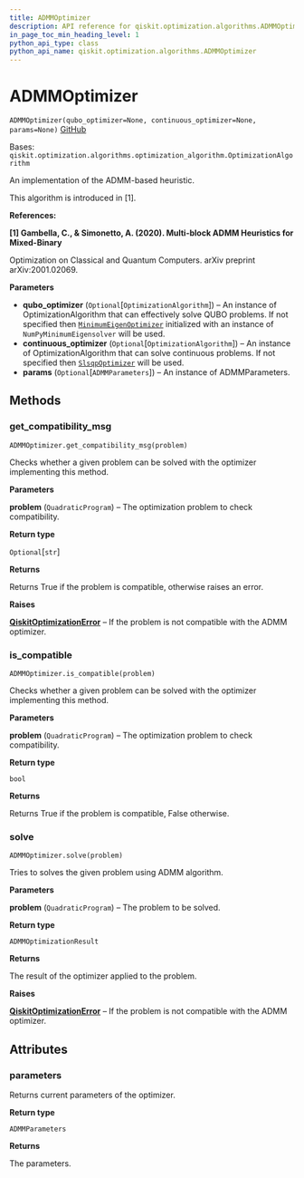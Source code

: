 ```yaml
---
title: ADMMOptimizer
description: API reference for qiskit.optimization.algorithms.ADMMOptimizer
in_page_toc_min_heading_level: 1
python_api_type: class
python_api_name: qiskit.optimization.algorithms.ADMMOptimizer
---
```


# ADMMOptimizer

<span id="qiskit.optimization.algorithms.ADMMOptimizer" />

`ADMMOptimizer(qubo_optimizer=None, continuous_optimizer=None, params=None)` [GitHub](https://github.com/qiskit-community/qiskit-aqua/tree/stable/0.9/qiskit/optimization/algorithms/admm_optimizer.py "view source code")

Bases: `qiskit.optimization.algorithms.optimization_algorithm.OptimizationAlgorithm`

An implementation of the ADMM-based heuristic.

This algorithm is introduced in \[1].

**References:**

**\[1] Gambella, C., & Simonetto, A. (2020). Multi-block ADMM Heuristics for Mixed-Binary**

Optimization on Classical and Quantum Computers. arXiv preprint arXiv:2001.02069.

**Parameters**

*   **qubo\_optimizer** (`Optional`\[`OptimizationAlgorithm`]) – An instance of OptimizationAlgorithm that can effectively solve QUBO problems. If not specified then [`MinimumEigenOptimizer`](qiskit.optimization.algorithms.MinimumEigenOptimizer "qiskit.optimization.algorithms.MinimumEigenOptimizer") initialized with an instance of `NumPyMinimumEigensolver` will be used.
*   **continuous\_optimizer** (`Optional`\[`OptimizationAlgorithm`]) – An instance of OptimizationAlgorithm that can solve continuous problems. If not specified then [`SlsqpOptimizer`](qiskit.optimization.algorithms.SlsqpOptimizer "qiskit.optimization.algorithms.SlsqpOptimizer") will be used.
*   **params** (`Optional`\[`ADMMParameters`]) – An instance of ADMMParameters.

## Methods

### get\_compatibility\_msg

<span id="qiskit.optimization.algorithms.ADMMOptimizer.get_compatibility_msg" />

`ADMMOptimizer.get_compatibility_msg(problem)`

Checks whether a given problem can be solved with the optimizer implementing this method.

**Parameters**

**problem** (`QuadraticProgram`) – The optimization problem to check compatibility.

**Return type**

`Optional`\[`str`]

**Returns**

Returns True if the problem is compatible, otherwise raises an error.

**Raises**

[**QiskitOptimizationError**](qiskit.optimization.QiskitOptimizationError "qiskit.optimization.QiskitOptimizationError") – If the problem is not compatible with the ADMM optimizer.

### is\_compatible

<span id="qiskit.optimization.algorithms.ADMMOptimizer.is_compatible" />

`ADMMOptimizer.is_compatible(problem)`

Checks whether a given problem can be solved with the optimizer implementing this method.

**Parameters**

**problem** (`QuadraticProgram`) – The optimization problem to check compatibility.

**Return type**

`bool`

**Returns**

Returns True if the problem is compatible, False otherwise.

### solve

<span id="qiskit.optimization.algorithms.ADMMOptimizer.solve" />

`ADMMOptimizer.solve(problem)`

Tries to solves the given problem using ADMM algorithm.

**Parameters**

**problem** (`QuadraticProgram`) – The problem to be solved.

**Return type**

`ADMMOptimizationResult`

**Returns**

The result of the optimizer applied to the problem.

**Raises**

[**QiskitOptimizationError**](qiskit.optimization.QiskitOptimizationError "qiskit.optimization.QiskitOptimizationError") – If the problem is not compatible with the ADMM optimizer.

## Attributes

<span id="qiskit.optimization.algorithms.ADMMOptimizer.parameters" />

### parameters

Returns current parameters of the optimizer.

**Return type**

`ADMMParameters`

**Returns**

The parameters.

